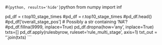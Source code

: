 #```{python, results='hide'}
```python
from numpy import inf

pd_df = r.top10_stage_times
#pd_df = r.top10_stage_times
#pd_df.head()
#pd_df['overall_stage_pos'] # Possibly a str containing 'NA'?
#pd_df.fillna(9999, inplace=True)
pd_df.dropna(how='any', inplace=True)
txts=[]
pd_df.apply(rulesbyrow, ruleset='rule_multi_stage', axis=1)
txt_out = '\n\n'.join(txts)
```